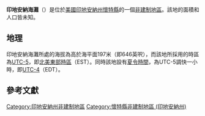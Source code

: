 {{noteTA
|G1=USState
|G2=地名
|G3=Unit
}}
{{Infobox settlement
|official_name            = 印地安納海灘
|native_name = Indiana Beach
|settlement_type          = [[非建制地區|非建制地區]]
|image_skyline            = 
|imagesize                = 
|image_map                = 
|mapsize                  = 
|pushpin_map              = USA Indiana
|pushpin_label            = 印地安納海灘
|pushpin_label_position   = top
|pushpin_map_caption      = 印地安納海灘在印地安納州的位置
|subdivision_type         = [[世界政區索引|國家]]
|subdivision_type1        = [[美国州份|州份]]
|subdivision_type2        = [[印地安納州行政区划|縣]]
|subdivision_name         = [[美国|美国]]
|subdivision_name1        = [[印地安納州|印地安納州]]
|subdivision_name2        = [[懷特縣_(印地安納州)|懷特縣]]
|elevation_ft             = 646
|elevation_m              = 197
|area_total_km2           = 
|area_total_sq_mi         = 
|area_land_km2            = 
|area_land_sq_mi          = 
|area_water_km2           = 
|area_water_sq_mi         = 
|population_as_of         = 2010
|population_footnotes     = 
|population_total         = 
|population_metro         = 
|population_density_km2   = auto
|population_density_sq_mi = auto
|timezone                 = [[北美东部时区|北美东部时区]]
|utc_offset               = -5
|coordinates              = {{coord|40|47|29|N|86|46|16|W|display=inline,title}}
| coor_pinpoint           = 
| coordinates_footnotes   = 
|timezone_DST             = EDT
|utc_offset_DST           = -4
|postal_code_type         = [[美國郵區編號|郵區編號]]
|postal_code              = 47960
|area_code                = {{link-en|电话区号574|Area code 574|574}}
|blank_name = [[地名信息系统|GNIS ID]]
|blank_info = 436787<ref name="GNIS">{{cite gnis|436787|Indiana Beach}}</ref>
}}
'''印地安納海灘'''（{{lang-en|Indiana Beach}}）是位於[[美國|美國]][[印地安納州|印地安納州]][[懷特縣_(印地安納州)|懷特縣]]的一個[[非建制地區|非建制地區]]。該地的面積和人口皆未知。

== 地理 ==
印地安納海灘所處的海拔為高於海平面197米（即646英呎），而該地所採用的時區為[[UTC-5|UTC-5]]，即[[北美東部時區|北美東部時區]]（EST）。同時該地設有[[夏令時間|夏令時間]]，為UTC-5調快一小時，即[[UTC-4|UTC-4]]（EDT）。

== 參考文獻 ==
{{reflist}}

{{懷特縣 (印地安納州)}}

{{DEFAULTSORT:Indiana Beach}}
[[Category:印地安納州非建制地區|Category:印地安納州非建制地區]]
[[Category:懷特縣非建制地區_(印地安納州)|Category:懷特縣非建制地區 (印地安納州)]]

{{Indiana-geo-stub}}